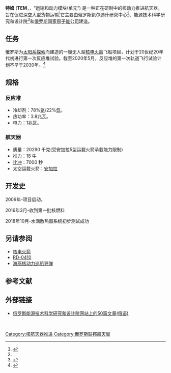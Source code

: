{{Infobox nuclear reactor
|image             =
| name        =  运输和动力模块(TEM) <br/>
| concept     = [[气冷快中子反应堆|气冷式反应堆]](GCR)
| design      = 凯尔迪什研究中心<br/>[[俄罗斯国家原子能公司|俄罗斯国家原子能公司]]<br/> [[俄罗斯国家航天集团|俄罗斯国家航天集团]]<br/>能源技术科学研究和设计院
| maker       = 凯尔迪什研究中心<br/>能源技术科学研究和设计院
| generation  = {{nowrap begin}} [[第四代反应堆|第四代反应堆]]{{nowrap end}}<br/>
| reactor_line= 
| status      = 开发中
| fuel_type   = U
| fuel_state  = 固体
| spectrum    = 热
| control     = 
| coolant     = 氦 78% - 氙 22% <ref>Ядерные реакторы в космосе: ТЭМ</ref>
| moderator   =
| thermal    = {{nowrap begin}}3.8 兆瓦<sub></sub> {{nowrap end}}<br/>
| electric    = <!-- use typical gross ratings, not typical net ratings -->{{nowrap begin}}1 兆瓦<sub>电</sub> (BWR-1){{nowrap end}}<br/>
| use         = 为推进器供电
}}
'''特姆''' ('''TEM'''，{{lang-ru|Транспортно-энергетический модуль}}，“运输和动力模块\单元”) 是一种正在研制中的核动力推进航天器，旨在促进深空大型货物运输<ref>{{cite web |url=https://www.spacedaily.com/reports/Russian_Space_Agency_confirms_plans_to_launch_nuclear_powered_space_tug_by_2030_999.html |title=Russian Space Agency confirms plans to launch nuclear-powered space tug by 2030 |work=SpaceDaily |date=29 January 2020 |accessdate=29 June 2020 |archive-date=2020-05-20 |archive-url=https://web.archive.org/web/20200520052041/https://www.spacedaily.com/reports/Russian_Space_Agency_confirms_plans_to_launch_nuclear_powered_space_tug_by_2030_999.html |dead-url=no }}</ref>它主要由俄罗斯凯尔迪什研究中心<ref name="tass-20200527" />、能源技术科学研究和设计院<ref>{{cite web|url=http://www.dailytech.com/Russia+is+Developing+Nuclear+Fission+Spaceship+to+Reach+the+Red+Planet/article16662.htm|title=DailyTech - Russia is Developing Nuclear Fission Spaceship to Reach the Red Planet|website=Dailytech.com|accessdate=20 August 2017|archiveurl=https://web.archive.org/web/20170820162117/http://www.dailytech.com/Russia+is+Developing+Nuclear+Fission+Spaceship+to+Reach+the+Red+Planet/article16662.htm|archivedate=20 August 2017}}</ref>和[[俄罗斯国家原子能公司|俄罗斯国家原子能公司]]建造。

==任务==
俄罗斯为[[太阳系的发现和探索|太阳系探索]]而建造的一艘无人型[[核电火箭|核电火箭]]飞船项目，计划于20世纪20年代初进行第一次反应堆试验。截至2020年5月，反应堆的第一次轨道飞行试验计划不早于2030年。<ref name="tass-20200527">{{cite web |url=https://tass.ru/kosmos/8583197 |title=Рогозин посчитал перспективы создаваемого ядерного буксира гигантскими |trans-title=Rogozin gives consideration to the prospect of a large nuclear space tug |work=[[TASS|TASS]] |date=27 May 2020 |accessdate=29 June 2020 |language=ru |archive-date=2020-10-23 |archive-url=https://web.archive.org/web/20201023235342/https://tass.ru/kosmos/8583197 |dead-url=no }}</ref>
 
==规格==
=== 反应堆 ===
*冷却剂：78%[[氦|氦]]/22%[[氙|氙]]。
*热功率：3.8兆瓦。
*电力：1兆瓦。
===航天器===
*质量：20290 千克(受安加拉5型运载火箭承载能力限制)
*[[推力|推力]]：18 牛
*[[比冲|比冲]]：7000 秒
*太空运载火箭：[[安加拉系列运载火箭|安加拉]]
==开发史==
2009年-项目启动。

2016年3月-收到第一批核燃料

2018年10月-水滴散热器系统初步测试成功

==另请参阅==
* [[核电火箭|核电火箭]]
* [[RD-0410|RD-0410]]
* [[海燕核动力巡航导弹|海燕核动力巡航导弹]]
==参考文献==
{{Reflist}}
==外部链接==
* [http://www.nikiet.ru/index.php?option=com_content&view=article&id=27&Itemid= 俄罗斯能源技术科学研究和设计院网站上的50篇文章(俄语)]
 
 
[[Category:核航天器推进|Category:核航天器推进]]
[[Category:俄罗斯联邦航天局|Category:俄罗斯联邦航天局]]
